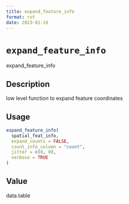 ```yaml
--- 
title: expand_feature_info 
format: rst 
date: 2023-01-19 
--- 
```

# `expand_feature_info`

expand_feature_info


## Description

low level function to expand feature coordinates


## Usage

```r
expand_feature_info(
  spatial_feat_info,
  expand_counts = FALSE,
  count_info_column = "count",
  jitter = c(0, 0),
  verbose = TRUE
)
```


## Value

data.table


